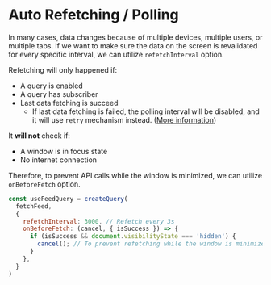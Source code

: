 # Auto Refetching / Polling

In many cases, data changes because of multiple devices, multiple users, or multiple tabs.
If we want to make sure the data on the screen is revalidated for every specific interval, we can utilize `refetchInterval` option.

Refetching will only happened if:

- A query is enabled
- A query has subscriber
- Last data fetching is succeed
  - If last data fetching is failed, the polling interval will be disabled, and it will use `retry` mechanism instead. ([More information](/docs/query/error-retries))

It **will not** check if:

- A window is in focus state
- No internet connection

Therefore, to prevent API calls while the window is minimized, we can utilize `onBeforeFetch` option.

```jsx
const useFeedQuery = createQuery(
  fetchFeed,
  {
    refetchInterval: 3000, // Refetch every 3s
    onBeforeFetch: (cancel, { isSuccess }) => {
      if (isSuccess && document.visibilityState === 'hidden') {
        cancel(); // To prevent refetching while the window is minimized or unfocused
      }
    },
  }
)
```
